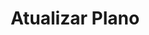 ---
title: "Atualizar Plano"
api: "PUT https://regis.app.byefive.com.br/rest/subscriptions/{id}"
description: "Atualiza um plano de assinatura existente"
---